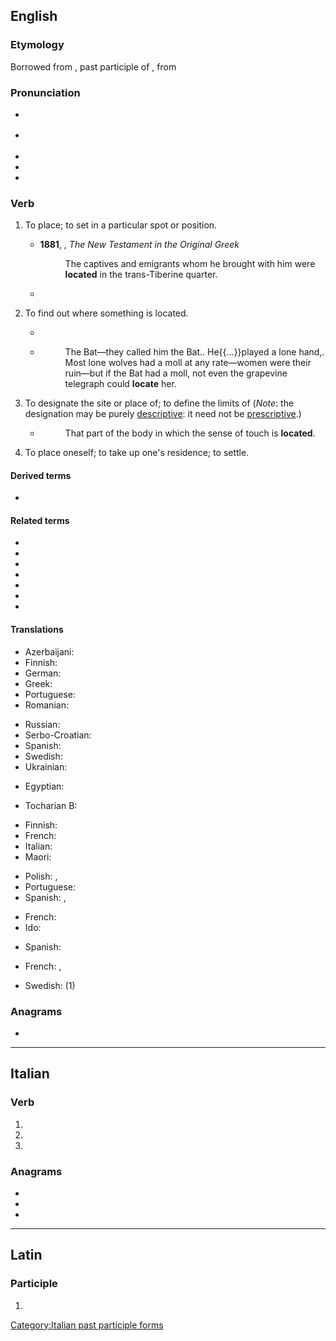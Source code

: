 ==English==

===Etymology===
Borrowed from {{bor|en|la|locātus}}, past participle of {{m|la|loco||to place}}, from {{m|la|locus||place}}

===Pronunciation===
* {{a|RP}} {{IPA|en|/ləʊˈkeɪt/|/ləˈkeɪt/}}
* {{a|GA}} {{IPA|en|/ˈloʊkeɪt/|/loʊˈkeɪt/}}
* {{audio|en|en-us-locate.ogg|Audio (US)}}
* {{rhymes|en|eɪt}}
* {{hyphenation|en|lo|cate}}

===Verb===
{{en-verb}}

# {{lb|en|transitive}} To place; to set in a particular spot or position.
#* '''1881''', {{w|Brooke Foss Westcott}}, ''The New Testament in the Original Greek''
#*: The captives and emigrants whom he brought with him were '''located''' in the trans-Tiberine quarter.
#* {{quote-journal|en|date=2013-06-22|volume=407|issue=8841|page=68|magazine={{w|The Economist}}| title=[http://www.economist.com/news/finance-and-economics/21579860-g8-pledges-tackle-three-ts-t-time T time]| passage=The ability to shift profits to low-tax countries by '''locating''' intellectual property in them, which is then licensed to related businesses in high-tax countries, is often assumed to be the preserve of high-tech companies.}}
# {{lb|en|transitive}} To find out where something is located.
#* {{quote-journal|en|year=2013|month=May-June|author=Kevin Heng| volume=101| issue=3| page=184| magazine={{w|American Scientist}}| title=[http://www.americanscientist.org/issues/pub/2013/3/why-does-nature-form-exoplanets-easily Why Does Nature Form Exoplanets Easily?]| passage=In the past two years, NASA’s Kepler Space Telescope has '''located''' nearly 3,000 exoplanet candidates ranging from sub-Earth-sized minions to gas giants that dwarf our own Jupiter. Their densities range from that of styrofoam to iron.}}
#* {{RQ:RnhrtHpwd Bat|I|01}}
#*: The Bat—they called him the Bat.{{nb...}}. He{{...}}played a lone hand,{{nb...}}. Most lone wolves had a moll at any rate—women were their ruin—but if the Bat had a moll, not even the grapevine telegraph could '''locate''' her.
# {{lb|en|transitive}} To designate the site or place of; to define the limits of (''Note'': the designation may be purely [[descriptive]]: it need not be [[prescriptive]].)
#: {{ux|en|The council must '''locate''' the new hospital}}
#: {{ux|en|to '''locate''' a mining claim}}
#: {{ux|en|to '''locate''' (the land granted by) a land warrant}}
#* {{rfdatek|en|Herbert Spencer}}
#*: That part of the body in which the sense of touch is '''located'''.
# {{lb|en|intransitive|colloquial}} To place oneself; to take up one's residence; to settle.
#: {{rfex|en|intransitive}}

====Derived terms====
* {{l|en|co-locate}}

====Related terms====
* {{l|en|local}}
* {{l|en|locus}}
* {{l|en|locality}}
* {{l|en|localization}}
* {{l|en|localize}}
* {{l|en|location}}
* {{l|en|locator}}

====Translations====
{{trans-top|to place; to set in a particular spot or position}}
* Azerbaijani: {{t+|az|yerləşdirmək}}
* Finnish: {{t+|fi|sijoittaa}}
* German: {{t+|de|orten}}
* Greek: {{t+|el|εντοπίζω}}
* Portuguese: {{t+|pt|localizar}}
* Romanian: {{t+|ro|poziționa}}
{{trans-mid}}
* Russian: {{t+|ru|помести́ть}}
* Serbo-Croatian: {{t+|sh|smjestiti}}
* Spanish: {{t+|es|ubicar}}
* Swedish: {{t+|sv|placera}}
* Ukrainian: {{t|uk|розташо́вувати}}
{{trans-bottom}}

{{trans-top|to learn where something is located}}
* Egyptian: {{t-egy|gmj|h=gm-m}}
{{trans-mid}}
* Tocharian B: {{t|txb|kälp-}}
{{trans-bottom}}

{{trans-top|designate the site or place of}}
* Finnish: {{t+|fi|sijoittaa}}
* French: {{t+|fr|localiser}}
* Italian: {{t+|it|localizzare}}
* Maori: {{t|mi|tautohu pūwāhi}}
{{trans-mid}}
* Polish: {{t|pl|namierzać|impf}}, {{t|pl|lokalizować|impf}}
* Portuguese: {{t+|pt|localizar}}
* Spanish: {{t+|es|ubicar}}, {{t+|es|localizar}}
{{trans-bottom}}

{{trans-top|(intransitive) to place oneself; to take up one's residence; to settle}}
* French: {{t+|fr|se poser}}
* Ido: {{t|io|lok-izar}}
{{trans-mid}}
* Spanish: {{t+|es|asentar}} {{qualifier|pronominal}}
{{trans-bottom}}

{{checktrans-top}}
* French: {{t+check|fr|situer}}, {{t+check|fr|placer}}
{{trans-mid}}
* Swedish: {{t+check|sv|placera}} (1)
{{trans-bottom}}

===Anagrams===
* {{anagrams|en|a=acelot|Alecto|acetol|coleta}}

----

==Italian==

===Verb===
{{head|it|verb form}}

# {{inflection of|it|locare||2|p|pres|indc}}
# {{inflection of|it|locare||2|p|impr}}
# {{feminine plural of|it|locato}}

===Anagrams===
* {{l|it|celato}}
* {{l|it|colate}}
* {{l|it|cotale}}

[[Category:Italian past participle forms]]

----

==Latin==

===Participle===
{{la-part-form|locāte}}

# {{inflection of|la|locātus||voc|m|s}}